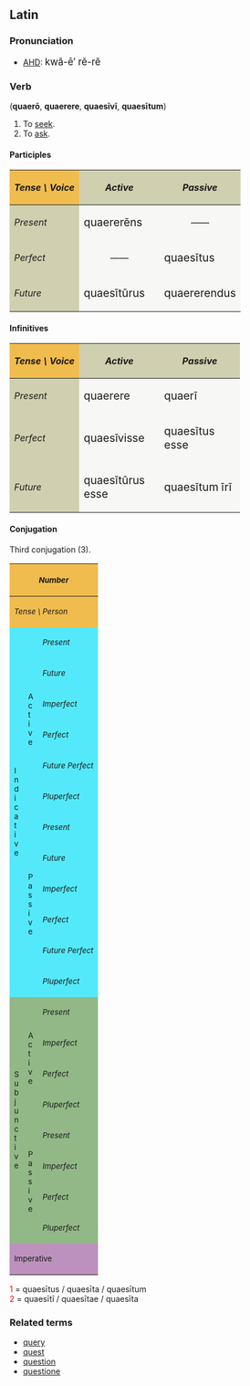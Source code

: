 ==Latin==
===Pronunciation===
*[[AHD]]: <big> kw&#259;-&#275;&prime; r&#277;-r&#277; </big>

===Verb===
('''quaer&#333;''', '''quaerere''', '''quaes&#299;v&#299;''', '''quaes&#299;tum''')
# To [[seek]].
# To [[ask]].

====Participles====
{| cellpadding="5" border="1"
!style="background:#F1BC4E;"| ''Tense \ Voice''
!style="background:#D0D0B0;"| ''Active''
!style="background:#D0D0B0;"| ''Passive''
|-
!style="background:#D0D0B0;"| ''Present''
|style="background:#F7F7F5;" width=125px| <big> quaerer&#275;ns
|style="background:#F7F7F5;" align="center" width=125px| &mdash;&mdash;
|-
!style="background:#D0D0B0;"| ''Perfect''
|style="background:#F7F7F5;" align="center"| &mdash;&mdash;
|style="background:#F7F7F5;"| <big> quaes&#299;tus
|-
!style="background:#D0D0B0;"| ''Future''
|style="background:#F7F7F5;"| <big> quaes&#299;t&#363;rus
|style="background:#F7F7F5;"| <big> quaererendus
|}

====Infinitives====
{| cellpadding="5" border="1"
!style="background:#F1BC4E;"| ''Tense \ Voice''
!style="background:#D0D0B0;"| ''Active''
!style="background:#D0D0B0;"| ''Passive''
|-
!style="background:#D0D0B0;"| ''Present''
|style="background:#F7F7F5;" width=125px| <big> quaerere
|style="background:#F7F7F5;" width=125px| <big> quaer&#299;
|-
!style="background:#D0D0B0;"| ''Perfect''
|style="background:#F7F7F5;"| <big> quaes&#299;visse
|style="background:#F7F7F5;"| <big> quaes&#299;tus esse
|-
!style="background:#D0D0B0;"| ''Future''
|style="background:#F7F7F5;"| <big> quaes&#299;t&#363;rus esse
|style="background:#F7F7F5;"| <big> quaes&#299;tum &#299;r&#299;
|}

====Conjugation====
Third conjugation (3).
{| border="1" cellpadding="2"
!style="background:#F1BC4E;" colspan=3| <small>''Number''
!style="background:#F1BC4E;" colspan=3| <small>''Singular''
!style="background:#F1BC4E;" colspan=3| <small>''Plural''
|-
!style="background:#F1BC4E;" colspan=3| <small>''Tense \ Person''
!style="background:#F1BC4E;"| <small>''1.''
!style="background:#F1BC4E;"| <small>''2.''
!style="background:#F1BC4E;"| <small>''3.''
!style="background:#F1BC4E;"| <small>''11.''
!style="background:#F1BC4E;"| <small>''22.''
!style="background:#F1BC4E;"| <small>''33.''
|-
!style="background:#54E9FA;" rowspan=12|<small>I<br>n<br>d<br>i<br>c<br>a<br>t<br>i<br>v<br>e
!style="background:#54E9FA;" rowspan=6|<small>A<br>c<br>t<br>i<br>v<br>e
!style="background:#54E9FA;"|<small>''Present''
|style="background:#FBFCE4;"|quaer&#333;
|style="background:#FBFCE4;"|quaeris
|style="background:#FBFCE4;"|quaerit
|style="background:#FBFCE4;"|quaerimus
|style="background:#FBFCE4;"|quaeritis
|style="background:#FBFCE4;"|quaerunt
|-
!style="background:#54E9FA;"| <small>''Future''
|style="background:#FBFCE4;"|quaeram
|style="background:#FBFCE4;"|quaer&#275;s
|style="background:#FBFCE4;"|quaeret
|style="background:#FBFCE4;"|quaer&#275;mus
|style="background:#FBFCE4;"|quaer&#275;tis
|style="background:#FBFCE4;"|quaerent
|-
!style="background:#54E9FA;"| <small>''Imperfect''
|style="background:#FBFCE4;"|quaer&#275;bam
|style="background:#FBFCE4;"|quaer&#275;b&#257;s
|style="background:#FBFCE4;"|quaer&#275;bat
|style="background:#FBFCE4;"|quaer&#275;b&#257;mus
|style="background:#FBFCE4;"|quaer&#275;b&#257;tis
|style="background:#FBFCE4;"|quaer&#275;bant
|-
!style="background:#54E9FA;"| <small>''Perfect''
|style="background:#FBFCE4;"|quaes&#299;v&#299;
|style="background:#FBFCE4;"|quaes&#299;vist&#299;
|style="background:#FBFCE4;"|quaes&#299;vit
|style="background:#FBFCE4;"|quaes&#299;vimus
|style="background:#FBFCE4;"|quaes&#299;vistis
|style="background:#FBFCE4;"|quaes&#299;v&#275;runt
|-
!style="background:#54E9FA;"| <small>''Future Perfect''
|style="background:#FBFCE4;"|quaes&#299;ver&#333;
|style="background:#FBFCE4;"|quaes&#299;veris
|style="background:#FBFCE4;"|quaes&#299;verit
|style="background:#FBFCE4;"|quaes&#299;verimus
|style="background:#FBFCE4;"|quaes&#299;veritis
|style="background:#FBFCE4;"|quaes&#299;verint
|-
!style="background:#54E9FA;"| <small>''Pluperfect''
|style="background:#FBFCE4;"|quaes&#299;veram
|style="background:#FBFCE4;"|quaes&#299;ver&#257;s
|style="background:#FBFCE4;"|quaes&#299;verat
|style="background:#FBFCE4;"|quaes&#299;ver&#257;mus
|style="background:#FBFCE4;"|quaes&#299;ver&#257;tis
|style="background:#FBFCE4;"|quaes&#299;verant
|-
!style="background:#54E9FA;" rowspan=6| <small>P<br>a<br>s<br>s<br>i<br>v<br>e
!style="background:#54E9FA;"|<small>''Present''
|style="background:#FBFCE4;"|quaeror
|style="background:#FBFCE4;"|quaereris
|style="background:#FBFCE4;"|quaeritur
|style="background:#FBFCE4;"|quaerimur
|style="background:#FBFCE4;"|quaerimin&#299;
|style="background:#FBFCE4;"|quaeruntur
|-
!style="background:#54E9FA;"|<small>''Future''
|style="background:#FBFCE4;"|quaerar
|style="background:#FBFCE4;"|quaer&#275;ris
|style="background:#FBFCE4;"|quaer&#275;tur
|style="background:#FBFCE4;"|quaer&#275;mur
|style="background:#FBFCE4;"|quaer&#275;min&#299;
|style="background:#FBFCE4;"|quaerentur
|-
!style="background:#54E9FA;"|<small>''Imperfect''
|style="background:#FBFCE4;"|quaer&#275;bar
|style="background:#FBFCE4;"|quaer&#275;b&#257;ris
|style="background:#FBFCE4;"|quaer&#275;b&#257;tur
|style="background:#FBFCE4;"|quaer&#275;b&#257;mur
|style="background:#FBFCE4;"|quaer&#275;b&#257;min&#299;
|style="background:#FBFCE4;"|quaer&#275;bantur
|-
!style="background:#54E9FA;"|<small>''Perfect''
|style="background:#FBFCE4;"|quaes&#299;tus<font color="red"><sup>1</sup></font><br>sum
|style="background:#FBFCE4;"|quaes&#299;tus<font color="red"><sup>1</sup></font><br>es
|style="background:#FBFCE4;"|quaes&#299;tus<font color="red"><sup>1</sup></font><br>est
|style="background:#FBFCE4;"|quaes&#299;t&#299; <font color="red"><sup>2</sup></font><br>sumus
|style="background:#FBFCE4;"|quaes&#299;t&#299; <font color="red"><sup>2</sup></font><br>estis
|style="background:#FBFCE4;"|quaes&#299;t&#299; <font color="red"><sup>2</sup></font><br>sunt
|-
!style="background:#54E9FA;"|<small>''Future Perfect''
|style="background:#FBFCE4;"|quaes&#299;tus<font color="red"><sup>1</sup></font><br>er&#333;
|style="background:#FBFCE4;"|quaes&#299;tus<font color="red"><sup>1</sup></font><br>eris
|style="background:#FBFCE4;"|quaes&#299;tus<font color="red"><sup>1</sup></font><br>erit
|style="background:#FBFCE4;"|quaes&#299;t&#299; <font color="red"><sup>2</sup></font><br>erimus
|style="background:#FBFCE4;"|quaes&#299;t&#299; <font color="red"><sup>2</sup></font><br>eritis
|style="background:#FBFCE4;"|quaes&#299;t&#299; <font color="red"><sup>2</sup></font><br>erunt
|-
!style="background:#54E9FA;"|<small>''Pluperfect''
|style="background:#FBFCE4;"|quaes&#299;tus<font color="red"><sup>1</sup></font><br>eram
|style="background:#FBFCE4;"|quaes&#299;tus<font color="red"><sup>1</sup></font><br>er&#257;s
|style="background:#FBFCE4;"|quaes&#299;tus<font color="red"><sup>1</sup></font><br>erat
|style="background:#FBFCE4;"|quaes&#299;t&#299; <font color="red"><sup>2</sup></font><br>er&#257;mus
|style="background:#FBFCE4;"|quaes&#299;t&#299; <font color="red"><sup>2</sup></font><br>er&#257;tis
|style="background:#FBFCE4;"|quaes&#299;t&#299; <font color="red"><sup>2</sup></font><br>erant
|-
!style="background:#92B887;" rowspan=8|<small>S<br>u<br>b<br>j<br>u<br>n<br>c<br>t<br>i<br>v<br>e
!style="background:#92B887;" rowspan=4|<small>A<br>c<br>t<br>i<br>v<br>e
!style="background:#92B887;"|<small>''Present''
|style="background:#E7FEE9;"| quaeram
|style="background:#E7FEE9;"| quaer&#257;s
|style="background:#E7FEE9;"| quaerat
|style="background:#E7FEE9;"| quaer&#257;mus
|style="background:#E7FEE9;"| quaer&#257;tis
|style="background:#E7FEE9;"| quaerant
|-
!style="background:#92B887;"|<small>''Imperfect''
|style="background:#E7FEE9;"| quaererem
|style="background:#E7FEE9;"| quaerer&#275;s
|style="background:#E7FEE9;"| quaereret
|style="background:#E7FEE9;"| quaerer&#275;mus
|style="background:#E7FEE9;"| quaerer&#275;tis
|style="background:#E7FEE9;"| quaererent
|-
!style="background:#92B887;"|<small>''Perfect''
|style="background:#E7FEE9;"| quaes&#299;verim
|style="background:#E7FEE9;"| quaes&#299;ver&#299;s
|style="background:#E7FEE9;"| quaes&#299;verit
|style="background:#E7FEE9;"| quaes&#299;ver&#299;mus
|style="background:#E7FEE9;"| quaes&#299;ver&#299;tis
|style="background:#E7FEE9;"| quaes&#299;verint
|-
!style="background:#92B887;"|<small>''Pluperfect''
|style="background:#E7FEE9;"| quaes&#299;vissem
|style="background:#E7FEE9;"| quaes&#299;viss&#275;s
|style="background:#E7FEE9;"| quaes&#299;visset
|style="background:#E7FEE9;"| quaes&#299;viss&#275;mus
|style="background:#E7FEE9;"| quaes&#299;viss&#275;tis
|style="background:#E7FEE9;"| quaes&#299;vissent
|-
!style="background:#92B887;" rowspan=4|<small>P<br>a<br>s<br>s<br>i<br>v<br>e
!style="background:#92B887;"|<small>''Present''
|style="background:#E7FEE9;"| quaerar
|style="background:#E7FEE9;"| quaer&#257;ris
|style="background:#E7FEE9;"| quaer&#257;tur
|style="background:#E7FEE9;"| quaer&#257;mur
|style="background:#E7FEE9;"| quaer&#257;min&#299;
|style="background:#E7FEE9;"| quaerantur
|-
!style="background:#92B887;"|<small>''Imperfect''
|style="background:#E7FEE9;"| quaererer
|style="background:#E7FEE9;"| quaerer&#275;ris
|style="background:#E7FEE9;"| quaerer&#275;tur
|style="background:#E7FEE9;"| quaerer&#275;mur
|style="background:#E7FEE9;"| quaerer&#275;min&#299;
|style="background:#E7FEE9;"| quaererentur
|-
!style="background:#92B887;"|<small>''Perfect''
|style="background:#E7FEE9;"|quaes&#299;tus<font color="red"><sup>1</sup></font><br>sim
|style="background:#E7FEE9;"|quaes&#299;tus<font color="red"><sup>1</sup></font><br>s&#299;s
|style="background:#E7FEE9;"|quaes&#299;tus<font color="red"><sup>1</sup></font><br>sit
|style="background:#E7FEE9;"|quaes&#299;t&#299; <font color="red"><sup>2</sup></font><br>s&#299;mus
|style="background:#E7FEE9;"|quaes&#299;t&#299; <font color="red"><sup>2</sup></font><br>s&#299;tis
|style="background:#E7FEE9;"|quaes&#299;t&#299; <font color="red"><sup>2</sup></font><br>sint
|-
!style="background:#92B887;"|<small>''Pluperfect''
|style="background:#E7FEE9;"|quaes&#299;tus<font color="red"><sup>1</sup></font><br>essem
|style="background:#E7FEE9;"|quaes&#299;tus<font color="red"><sup>1</sup></font><br>ess&#275;s
|style="background:#E7FEE9;"|quaes&#299;tus<font color="red"><sup>1</sup></font><br>esset
|style="background:#E7FEE9;"|quaes&#299;t&#299; <font color="red"><sup>2</sup></font><br>ess&#275;mus
|style="background:#E7FEE9;"|quaes&#299;t&#299; <font color="red"><sup>2</sup></font><br>ess&#275;tis
|style="background:#E7FEE9;"|quaes&#299;t&#299; <font color="red"><sup>2</sup></font><br>essent
|-
!style="background:#BD91BD;" colspan=3| <small>Imperative
|style="background:#FCF2E9;" align="center"|&mdash;&mdash;
|style="background:#FCF2E9;"| quaere
|style="background:#FCF2E9;" align="center"|&mdash;&mdash;
|style="background:#FCF2E9;" align="center"|&mdash;&mdash;
|style="background:#FCF2E9;"| quaerite
|style="background:#FCF2E9;" align="center"|&mdash;&mdash;
|}
<font color="red"> 1 </font> = quaes&#299;tus / quaes&#299;ta / quaes&#299;tum <br>
<font color="red"> 2 </font> = quaes&#299;t&#299; / quaes&#299;tae / quaes&#299;ta  <br>

===Related terms===
*[[query]]
*[[quest]]
*[[question]]
*[[questione]]